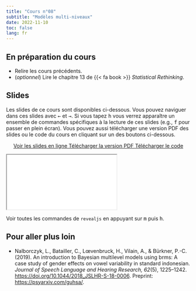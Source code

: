 ```yaml
---
title: "Cours n°08"
subtitle: "Modèles multi-niveaux"
date: 2022-11-10
toc: false
lang: fr
---
```


## En préparation du cours

- Relire les cours précédents.
- (*optionnel*) Lire le chapitre 13 de {{< fa book >}} *Statistical Rethinking*.

## Slides

Les slides de ce cours sont disponibles ci-dessous. Vous pouvez naviguer dans ces slides avec <kbd>←</kbd> et <kbd>→</kbd>. Si vous tapez <kbd>h</kbd> vous verrez apparaître un ensemble de commandes spécifiques à la lecture de ces slides (e.g., <kbd>f</kbd> pour passer en plein écran). Vous pouvez aussi télécharger une version PDF des slides ou le code du cours en cliquant sur un des boutons ci-dessous.

<p class="buttons" style="text-align:center;"><a class="btn btn-danger" target="_blank" href="../slides/html/cours08.html"><i class="fa-solid fa-arrow-up-right-from-square"></i> Voir les slides en ligne </a> <a class="btn btn-danger" target="_blank" href="../slides/pdf/cours08.pdf" role="button"><i class="fa-solid fa-file-pdf"></i> Télécharger la version PDF </a> <a class="btn btn-danger" target="_blank" href="../slides/code/cours08.R"><i class="fa-solid fa-code"></i> Télécharger le code </a> </p>

<div class="ratio ratio-16x9"> <iframe src="../slides/html/cours08.html"></iframe> </div>

::: {.callout-tip}
Voir toutes les commandes de `revealjs` en appuyant sur <kbd>m</kbd> puis <kbd>h</kbd>.
:::

## Pour aller plus loin

- Nalborczyk, L., Batailler, C., Lœvenbruck, H., Vilain, A., & Bürkner, P.-C. (2019). An introduction to Bayesian multilevel models using brms: A case study of gender effects on vowel variability in standard indonesian. *Journal of Speech Language and Hearing Research, 62*(5), 1225–1242. <https://doi.org/10.1044/2018_JSLHR-S-18-0006>. Preprint: <https://psyarxiv.com/guhsa/>.
